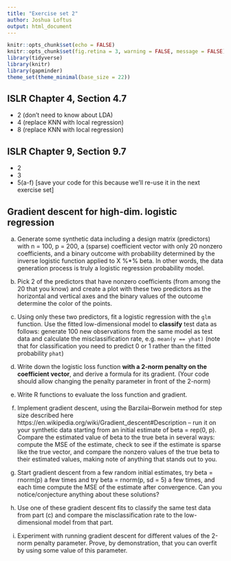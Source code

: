 ```yaml
---
title: "Exercise set 2"
author: Joshua Loftus
output: html_document
---
```


```r
knitr::opts_chunk$set(echo = FALSE)
knitr::opts_chunk$set(fig.retina = 3, warning = FALSE, message = FALSE)
library(tidyverse)
library(knitr)
library(gapminder)
theme_set(theme_minimal(base_size = 22))
```

## ISLR Chapter 4, Section 4.7

- 2 (don't need to know about LDA)
- 4 (replace KNN with local regression)
- 8 (replace KNN with local regression)

## ISLR Chapter 9, Section 9.7

- 2
- 3
- 5(a-f) [save your code for this because we'll re-use it in the next exercise set]

## Gradient descent for high-dim. logistic regression

(a) Generate some synthetic data including a design matrix (predictors) with n = 100, p = 200, a (sparse) coefficient vector with only 20 nonzero coefficients, and a binary outcome with probability determined by the inverse logistic function applied to X %*% beta. In other words, the data generation process is truly a logistic regression probability model.

(b) Pick 2 of the predictors that have nonzero coefficients (from among the 20 that you know) and create a plot with these two predictors as the horizontal and vertical axes and the binary values of the outcome determine the color of the points.

(c) Using only these two predictors, fit a logistic regression with the `glm` function. Use the fitted low-dimensional model to **classify** test data as follows: generate 100 new observations from the same model as test data and calculate the misclassification rate, e.g. `mean(y == yhat)` (note that for classification you need to predict 0 or 1 rather than the fitted probability `phat`)

(d) Write down the logistic loss function **with a 2-norm penalty on the coefficient vector**, and derive a formula for its gradient. (Your code should allow changing the penalty parameter in front of the 2-norm)

(e) Write R functions to evaluate the loss function and gradient.

(f) Implement gradient descent, using the Barzilai–Borwein method for step size described here https://en.wikipedia.org/wiki/Gradient_descent#Description -- run it on your synthetic data starting from an initial estimate of beta = rep(0, p). Compare the estimated value of beta to the true beta in several ways: compute the MSE of the estimate, check to see if the estimate is sparse like the true vector,  and compare the nonzero values of the true beta to their estimated values, making note of anything that stands out to you.

(g) Start gradient descent from a few random initial estimates, try beta = rnorm(p) a few times and try beta = rnorm(p, sd = 5) a few times, and each time compute the MSE of the estimate after convergence. Can you notice/conjecture anything about these solutions?

(h) Use one of these gradient descent fits to classify the same test data from part (c) and compare the misclassification rate to the low-dimensional model from that part. 

(i) Experiment with running gradient descent for different values of the 2-norm penalty parameter. Prove, by demonstration, that you can overfit by using some value of this parameter.

